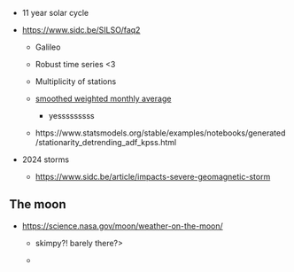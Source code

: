 -   11 year solar cycle

-   <https://www.sidc.be/SILSO/faq2>

    -   Galileo

    -   Robust time series \<3

    -   Multiplicity of stations

    -   [smoothed weighted monthly average](https://www.sidc.be/SILSO/faq6)

        -   yesssssssss
        
    -   https://www.statsmodels.org/stable/examples/notebooks/generated/stationarity_detrending_adf_kpss.html

-   2024 storms

    -   <https://www.sidc.be/article/impacts-severe-geomagnetic-storm>

## The moon

-   <https://science.nasa.gov/moon/weather-on-the-moon/>

    -   skimpy?! barely there?\>

    -   
